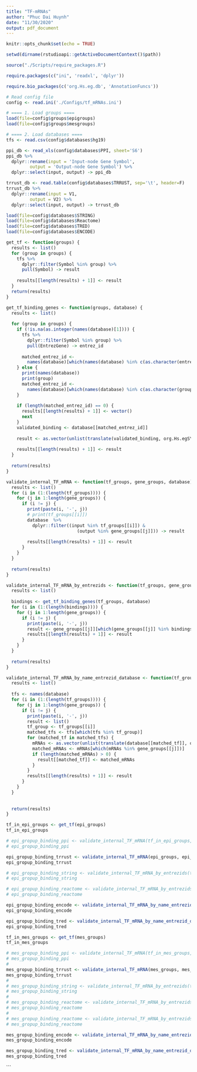 ```yaml
---
title: "TF-mRNAs"
author: "Phuc Dai Huynh"
date: "11/30/2020"
output: pdf_document
---
```


```r
knitr::opts_chunk$set(echo = TRUE)
```

```r
setwd(dirname(rstudioapi::getActiveDocumentContext()$path))

source("./Scripts/require_packages.R")

require.packages(c("ini", 'readxl', 'dplyr'))

require.bio_packages(c('org.Hs.eg.db', 'AnnotationFuncs'))

# Read config file
config <- read.ini('./Configs/tf_mRNAs.ini')
```

```r
# ==== 1. Load groups ====
load(file=config$groups$epigroups)
load(file=config$groups$mesgroups)

# ==== 2. Load databases ====
tfs <- read.csv(config$databases$hg19)

ppi_db <- read_xls(config$databases$PPI, sheet='S6')
ppi_db %>%
  dplyr::rename(input = 'Input-node Gene Symbol',
         output = 'Output-node Gene Symbol') %>%
  dplyr::select(input, output) -> ppi_db

trrust_db <- read.table(config$databases$TRRUST, sep='\t', header=F)
trrust_db %>%
  dplyr::rename(input = V1,
         output = V2) %>%
  dplyr::select(input, output) -> trrust_db

load(file=config$databases$STRING)
load(file=config$databases$Reactome)
load(file=config$databases$TRED)
load(file=config$databases$ENCODE)
```


```r
get_tf <- function(groups) {
  results <- list()
  for (group in groups) {
    tfs %>%
      dplyr::filter(Symbol %in% group) %>%
      pull(Symbol) -> result
  
    results[[length(results) + 1]] <- result
  }
  return(results)
}

get_tf_binding_genes <- function(groups, database) {
  results <- list()
  
  for (group in groups) {
    if (!is.na(as.integer(names(database)[1]))) {
      tfs %>%
        dplyr::filter(Symbol %in% group) %>%
        pull(EntrezGene) -> entrez_id
      
      matched_entrez_id <-
        names(database)[which(names(database) %in% c(as.character(entrez_id)))]
    } else {
      print(names(database))
      print(group)
      matched_entrez_id <-
        names(database)[which(names(database) %in% c(as.character(group)))]
    }
    
    if (length(matched_entrez_id) == 0) {
      results[[length(results) + 1]] <- vector()
      next
    }
    validated_binding <- database[[matched_entrez_id]]
    
    result <- as.vector(unlist(translate(validated_binding, org.Hs.egSYMBOL)))
    
    results[[length(results) + 1]] <- result
  }
  
  return(results)
}

validate_internal_TF_mRNA <- function(tf_groups, gene_groups, database) {
  results <- list()
  for (i in (1:(length(tf_groups)))) {
    for (j in 1:length(gene_groups)) {
      if (i != j) {
        print(paste(i, '-', j))
        # print(tf_groups[[i]])
        database  %>%
          dplyr::filter((input %in% tf_groups[[i]]) &
                           (output %in% gene_groups[[j]])) -> result
        
        results[[length(results) + 1]] <- result
      }
    }
  }
  
  return(results)
}

validate_internal_TF_mRNA_by_entrezids <- function(tf_groups, gene_groups, database) {
  results <- list()
  
  bindings <- get_tf_binding_genes(tf_groups, database)
  for (i in (1:(length(bindings)))) {
    for (j in 1:length(gene_groups)) {
      if (i != j) {
        print(paste(i, '-', j))
        result <- gene_groups[[j]][which(gene_groups[[j]] %in% bindings[[i]])]
        results[[length(results) + 1]] <- result
      }
    }
  }
  
  return(results)
}

validate_internal_TF_mRNA_by_name_entrezid_database <- function(tf_groups, gene_groups, database) {
  results <- list()
  
  tfs <- names(database)
  for (i in (1:(length(tf_groups)))) {
    for (j in 1:length(gene_groups)) {
      if (i != j) {
        print(paste(i, '-', j))
        result <- list()
        tf_group <- tf_groups[[i]]
        matched_tfs <- tfs[which(tfs %in% tf_group)]
        for (matched_tf in matched_tfs) {
          mRNAs <- as.vector(unlist(translate(database[[matched_tf]], org.Hs.egSYMBOL)))
          matched_mRNAs <- mRNAs[which(mRNAs %in% gene_groups[[j]])]
          if (length(matched_mRNAs) > 0) {
            result[[matched_tf]] <- matched_mRNAs
          }
        }
        results[[length(results) + 1]] <- result
      }
    }
  }
  
  
  return(results)
}
```

```r
tf_in_epi_groups <- get_tf(epi_groups)
tf_in_epi_groups

# epi_gropup_binding_ppi <- validate_internal_TF_mRNA(tf_in_epi_groups, epi_groups, ppi_db)
# epi_gropup_binding_ppi

epi_gropup_binding_trrust <- validate_internal_TF_mRNA(epi_groups, epi_groups, trrust_db)
epi_gropup_binding_trrust

# epi_gropup_binding_string <- validate_internal_TF_mRNA_by_entrezids(tf_in_epi_groups, epi_groups, String_Gene_Gene)
# epi_gropup_binding_string

# epi_gropup_binding_reactome <- validate_internal_TF_mRNA_by_entrezids(tf_in_epi_groups, epi_groups, Reactome_Gene_Gene)
# epi_gropup_binding_reactome

epi_gropup_binding_encode <- validate_internal_TF_mRNA_by_name_entrezid_database(epi_groups, epi_groups, ENCODE)
epi_gropup_binding_encode

epi_gropup_binding_tred <- validate_internal_TF_mRNA_by_name_entrezid_database(epi_groups, epi_groups, TRED)
epi_gropup_binding_tred
```

```r
tf_in_mes_groups <- get_tf(mes_groups)
tf_in_mes_groups

# mes_gropup_binding_ppi <- validate_internal_TF_mRNA(tf_in_mes_groups, mes_groups, ppi_db)
# mes_gropup_binding_ppi
# 
mes_gropup_binding_trrust <- validate_internal_TF_mRNA(mes_groups, mes_groups, trrust_db)
mes_gropup_binding_trrust
# 
# mes_gropup_binding_string <- validate_internal_TF_mRNA_by_entrezids(tf_in_mes_groups, mes_groups, String_Gene_Gene)
# mes_gropup_binding_string
# 
# mes_gropup_binding_reactome <- validate_internal_TF_mRNA_by_entrezids(tf_in_mes_groups, mes_groups, Reactome_Gene_Gene)
# mes_gropup_binding_reactome
# 
# mes_gropup_binding_reactome <- validate_internal_TF_mRNA_by_entrezids(tf_in_mes_groups, mes_groups, Reactome_Gene_Gene)
# mes_gropup_binding_reactome

mes_gropup_binding_encode <- validate_internal_TF_mRNA_by_name_entrezid_database(mes_groups, mes_groups, ENCODE)
mes_gropup_binding_encode

mes_gropup_binding_tred <- validate_internal_TF_mRNA_by_name_entrezid_database(mes_groups, mes_groups, TRED)
mes_gropup_binding_tred
```
```